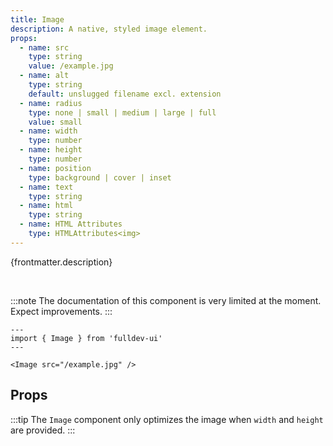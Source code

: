 ```yaml
---
title: Image
description: A native, styled image element.
props:
  - name: src
    type: string
    value: /example.jpg
  - name: alt
    type: string
    default: unslugged filename excl. extension
  - name: radius
    type: none | small | medium | large | full
    value: small
  - name: width
    type: number
  - name: height
    type: number
  - name: position
    type: background | cover | inset
  - name: text
    type: string
  - name: html
    type: string
  - name: HTML Attributes
    type: HTMLAttributes<img>
---
```



{frontmatter.description}

<br />

:::note
The documentation of this component is very limited at the moment. Expect improvements.
:::

```astro live
---
import { Image } from 'fulldev-ui'
---

<Image src="/example.jpg" />
```

## Props

:::tip
The `Image` component only optimizes the image when `width` and `height` are provided.
:::

<PropsTable props={frontmatter.props} />
